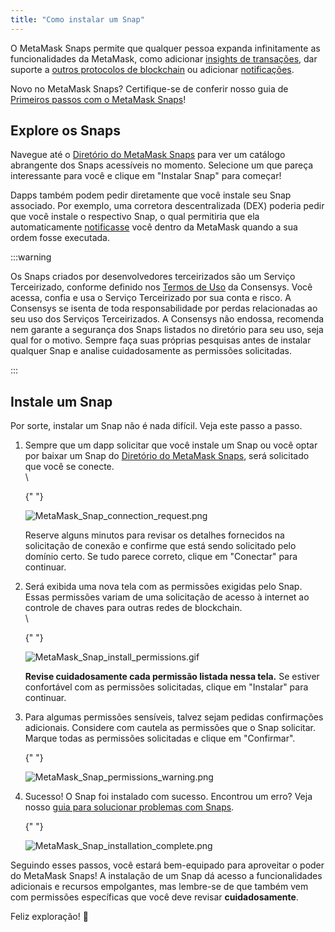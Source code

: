 ```yaml
---
title: "Como instalar um Snap"
---
```


O MetaMask Snaps permite que qualquer pessoa expanda infinitamente as funcionalidades da MetaMask, como adicionar [insights de transações](/metamask-snaps/what-are-security-snaps), dar suporte a [outros protocolos de blockchain](/metamask-snaps/what-are-interoperability-snaps) ou adicionar [notificações](/metamask-snaps/what-are-communication-snaps).

Novo no MetaMask Snaps? Certifique-se de conferir nosso guia de [Primeiros passos com o MetaMask Snaps](/metamask-snaps/getting-started-with-metamask-snaps)!

## Explore os Snaps

Navegue até o [Diretório do MetaMask Snaps](https://snaps.metamask.io/?utm_source=metamaskSupport&utm_medium=knowledge-base&utm_campaign=2023_Sep_snaps-launch_content_none) para ver um catálogo abrangente dos Snaps acessíveis no momento. Selecione um que pareça interessante para você e clique em "Instalar Snap" para começar!

Dapps também podem pedir diretamente que você instale seu Snap associado. Por exemplo, uma corretora descentralizada (DEX) poderia pedir que você instale o respectivo Snap, o qual permitiria que ela automaticamente [notificasse](/metamask-snaps/what-are-communication-snaps) você dentro da MetaMask quando a sua ordem fosse executada.

:::warning

Os Snaps criados por desenvolvedores terceirizados são um Serviço Terceirizado, conforme definido nos [Termos de Uso](https://consensys.io/terms-of-use/) da Consensys. Você acessa, confia e usa o Serviço Terceirizado por sua conta e risco. A Consensys se isenta de toda responsabilidade por perdas relacionadas ao seu uso dos Serviços Terceirizados. A Consensys não endossa, recomenda nem garante a segurança dos Snaps listados no diretório para seu uso, seja qual for o motivo. Sempre faça suas próprias pesquisas antes de instalar qualquer Snap e analise cuidadosamente as permissões solicitadas.

:::

## Instale um Snap

Por sorte, instalar um Snap não é nada difícil. Veja este passo a passo.

1. Sempre que um dapp solicitar que você instale um Snap ou você optar por baixar um Snap do [Diretório do MetaMask Snaps](https://snaps.metamask.io/?utm_source=metamaskSupport&utm_medium=knowledge-base&utm_campaign=2023_Sep_snaps-launch_content_none), será solicitado que você se conecte.\
    \

   {" "}

   <div class="center-container">
     <div class="img-small">
       <img
         src={
           require("../../../../../img/metamask-snaps/getting-started-with-metamask-snaps/MetaMask_Snap_connection_request.png")
             .default
         }
         alt="MetaMask_Snap_connection_request.png"
       />
     </div>
   </div>

   Reserve alguns minutos para revisar os detalhes fornecidos na solicitação de conexão e confirme que está sendo solicitado pelo domínio certo. Se tudo parece correto, clique em "Conectar" para continuar.

2. Será exibida uma nova tela com as permissões exigidas pelo Snap. Essas permissões variam de uma solicitação de acesso à internet ao controle de chaves para outras redes de blockchain.\
    \

   {" "}

   <div class="center-container">
     <div class="img-small">
       <img
         src={
           require("../../../../../img/metamask-snaps/how-to-install-a-snap/MetaMask_Snap_install_permissions.gif")
             .default
         }
         alt="MetaMask_Snap_install_permissions.gif"
       />
     </div>
   </div>

   **Revise cuidadosamente cada permissão listada nessa tela.** Se estiver confortável com as permissões solicitadas, clique em "Instalar" para continuar.

3. Para algumas permissões sensíveis, talvez sejam pedidas confirmações adicionais. Considere com cautela as permissões que o Snap solicitar. Marque todas as permissões solicitadas e clique em "Confirmar".

   {" "}

   <div class="center-container">
     <div class="img-small">
       <img
         src={
           require("../../../../../img/metamask-snaps/how-to-install-a-snap/MetaMask_Snap_permissions_warning.png")
             .default
         }
         alt="MetaMask_Snap_permissions_warning.png"
       />
     </div>
   </div>

4. Sucesso! O Snap foi instalado com sucesso. Encontrou um erro? Veja nosso [guia para solucionar problemas com Snaps](/metamask-snaps/how-to-troubleshoot-snap-issues).

   {" "}

   <div class="center-container">
     <div class="img-small">
       <img
         src={
           require("../../../../../img/metamask-snaps/how-to-install-a-snap/MetaMask_Snap_installation_complete.png")
             .default
         }
         alt="MetaMask_Snap_installation_complete.png"
       />
     </div>
   </div>

Seguindo esses passos, você estará bem-equipado para aproveitar o poder do MetaMask Snaps! A instalação de um Snap dá acesso a funcionalidades adicionais e recursos empolgantes, mas lembre-se de que também vem com permissões específicas que você deve revisar **cuidadosamente**.

Feliz exploração! 🚀
